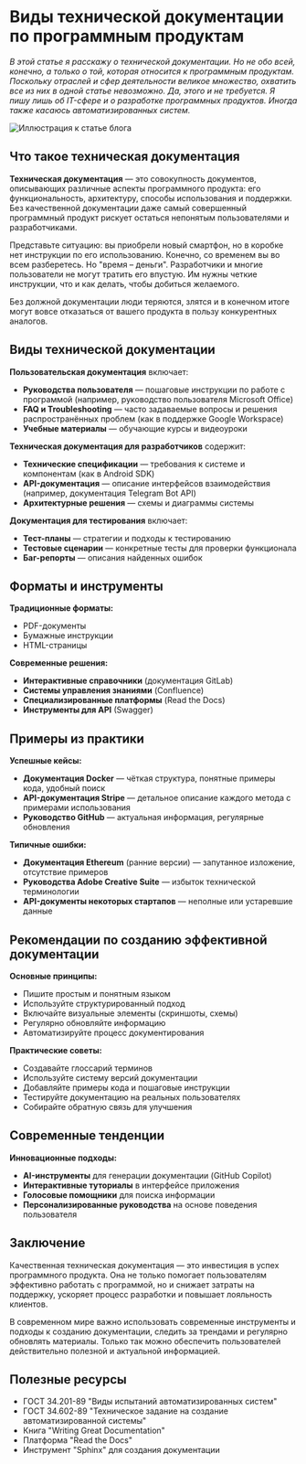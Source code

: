 # Виды технической документации по программным продуктам

*В этой статье я расскажу о технической документации. Но не обо всей, конечно, а только о той, которая относится к программным продуктам. Поскольку отраслей и сфер деятельности великое множество, охватить все из них в одной статье невозможно. Да, этого и не требуется. Я пишу лишь об IT-сфере и о разработке программных продуктов. Иногда также касаюсь автоматизированных систем.*

![Иллюстрация к статье блога](../../images/blog/blog-img-002.png)

## Что такое техническая документация

**Техническая документация** — это совокупность документов, описывающих различные аспекты программного продукта: его функциональность, архитектуру, способы использования и поддержки. Без качественной документации даже самый совершенный программный продукт рискует остаться непонятым пользователями и разработчиками.

Представьте ситуацию: вы приобрели новый смартфон, но в коробке нет инструкции по его использованию. Конечно, со временем вы во всем разберетесь. Но "время – деньги". Разработчики и многие пользователи не могут тратить его впустую. Им нужны четкие инструкции, что и как делать, чтобы добиться желаемого.

Без должной документации люди теряются, злятся и в конечном итоге могут вовсе отказаться от вашего продукта в пользу конкурентных аналогов.

## Виды технической документации

**Пользовательская документация** включает:
* **Руководства пользователя** — пошаговые инструкции по работе с программой (например, руководство пользователя Microsoft Office)
* **FAQ и Troubleshooting** — часто задаваемые вопросы и решения распространённых проблем (как в поддержке Google Workspace)
* **Учебные материалы** — обучающие курсы и видеоуроки

**Техническая документация для разработчиков** содержит:
* **Технические спецификации** — требования к системе и компонентам (как в Android SDK)
* **API-документация** — описание интерфейсов взаимодействия (например, документация Telegram Bot API)
* **Архитектурные решения** — схемы и диаграммы системы

**Документация для тестирования** включает:
* **Тест-планы** — стратегии и подходы к тестированию
* **Тестовые сценарии** — конкретные тесты для проверки функционала
* **Баг-репорты** — описания найденных ошибок

## Форматы и инструменты

**Традиционные форматы:**
* PDF-документы
* Бумажные инструкции
* HTML-страницы

**Современные решения:**
* **Интерактивные справочники** (документация GitLab)
* **Системы управления знаниями** (Confluence)
* **Специализированные платформы** (Read the Docs)
* **Инструменты для API** (Swagger)

## Примеры из практики

**Успешные кейсы:**
* **Документация Docker** — чёткая структура, понятные примеры кода, удобный поиск
* **API-документация Stripe** — детальное описание каждого метода с примерами использования
* **Руководство GitHub** — актуальная информация, регулярные обновления

**Типичные ошибки:**
* **Документация Ethereum** (ранние версии) — запутанное изложение, отсутствие примеров
* **Руководства Adobe Creative Suite** — избыток технической терминологии
* **API-документы некоторых стартапов** — неполные или устаревшие данные

## Рекомендации по созданию эффективной документации

**Основные принципы:**
* Пишите простым и понятным языком
* Используйте структурированный подход
* Включайте визуальные элементы (скриншоты, схемы)
* Регулярно обновляйте информацию
* Автоматизируйте процесс документирования

**Практические советы:**
* Создавайте глоссарий терминов
* Используйте систему версий документации
* Добавляйте примеры кода и пошаговые инструкции
* Тестируйте документацию на реальных пользователях
* Собирайте обратную связь для улучшения

## Современные тенденции

**Инновационные подходы:**
* **AI-инструменты** для генерации документации (GitHub Copilot)
* **Интерактивные туториалы** в интерфейсе приложения
* **Голосовые помощники** для поиска информации
* **Персонализированные руководства** на основе поведения пользователя

## Заключение

Качественная техническая документация — это инвестиция в успех программного продукта. Она не только помогает пользователям эффективно работать с программой, но и снижает затраты на поддержку, ускоряет процесс разработки и повышает лояльность клиентов.

В современном мире важно использовать современные инструменты и подходы к созданию документации, следить за трендами и регулярно обновлять материалы. Только так можно обеспечить пользователей действительно полезной и актуальной информацией.

## Полезные ресурсы

* ГОСТ 34.201-89 "Виды испытаний автоматизированных систем"
* ГОСТ 34.602-89 "Техническое задание на создание автоматизированной системы"
* Книга "Writing Great Documentation"
* Платформа "Read the Docs"
* Инструмент "Sphinx" для создания документации